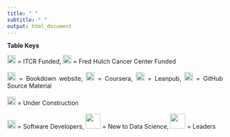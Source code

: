```yaml
---
title: " "
subtitle: " "
output: html_document
---
```


<style type="text/css">
  body{
  text-align: justify;
  text-justify: inter-word;
}
</style>

**Table Keys**

<div title="Table keys">
<img src="resources/images/ITCRLogo.png" height="20"> </img> = ITCR Funded, <img src=resources/images/fhlogo.png height="20"></img> = Fred Hutch Cancer Center Funded<br></br>
<img src=resources/images/website_icon.png height="20"> </img> = Bookdown website, <img src=resources/images/courseralogo.png height="20"> </img> = Coursera,  <img src=resources/images/leanpublogo.png height="20"> </img> = Leanpub,   <img src="resources/images/githublogo.png"  height="20"> </img> = GitHub Source Material<br></br>
<img src=resources/images/underconstruction.png height="20"></img> = Under Construction<br><br/>
<img src="resources/images/keyboard-1405.png" height="20"> </img> = Software Developers, <img src="resources/images/hatching_chick_newlearner.png" height="35"> </img> = New to Data Science, <img src="resources/images/leaders.png" height = "35"> </img> = Leaders<br></br>
</div>

